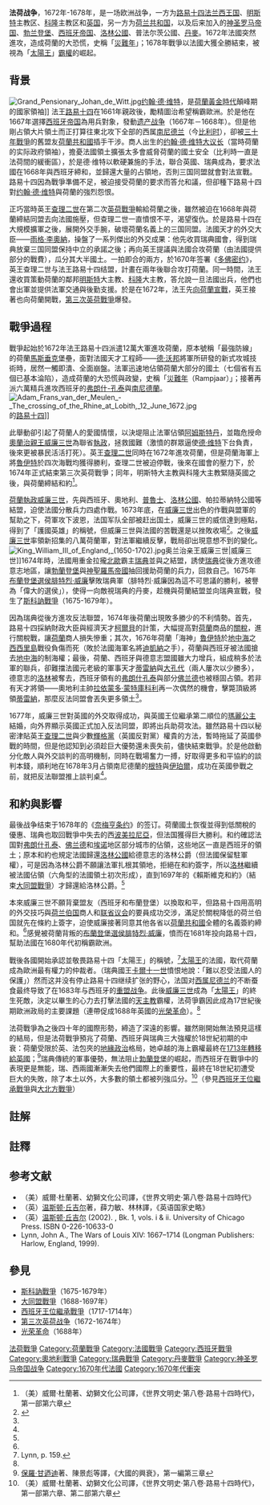 {{Infobox military conflict
|conflict=法荷戰爭
|partof=
|image=[[File:1672_Dutch_War.jpg|260px]]
|caption=1672年法軍入侵荷蘭
|date=1672年–1678年
|place=[[荷蘭|荷蘭]]、[[英格蘭|英格蘭]]、[[南尼德蘭|南尼德蘭]]、[[亞爾薩斯|亞爾薩斯]]、[[萊茵蘭|萊茵蘭]]、[[勃蘭登堡|勃蘭登堡]]、[[西西里島|西西里島]]、[[法蘭西|法蘭西]]、[[北美|北美]]、[[西印度群島|西印度群島]]
|casus=法、英兩國秘密結盟以打擊正崛起成為海上強權的[[荷蘭共和國|荷蘭共和國]]
|territory =
* 西班牙將[[弗朗什-孔泰|弗朗什-孔泰]]、[[伊珀爾|伊珀爾]]、[[莫伯日|莫伯日]]、[[勒卡托康布雷西|勒卡托康布雷西]]、[[瓦朗謝訥|瓦朗謝訥]]、[[聖奧梅爾|聖奧梅爾]]和[[卡塞勒|卡塞勒]]割讓給法國
* 法國佔領[[沙勒羅瓦|沙勒羅瓦]]、[[菲利普斯堡_(巴登-符騰堡邦)|菲利普斯堡]]、[[洛林公國|洛林]]、[[弗萊堡|弗萊堡]]和[[凱爾_(德國)|凱爾]]
|result=法國勝利，正式成為歐洲霸主
|combatant1={{flag|Kingdom of France}}<br>{{flagicon image|Flag of the Prince-Bishopric of Münster.svg}} [[明斯特|明斯特]]<small>(1672-1673)</small><br>{{flagicon image|Black St George's Cross.svg}} [[科隆選侯國|科隆]]<small>(1672-1673)</small><br>{{ENG}}<small>(1672-1674)</small>
|combatant2={{flag|Dutch Republic}}<br>{{flag|Holy Roman Empire}}<small>(1673年起)</small><br>{{Flag|Spanish Empire|1506}}<small>(1673年起)</small><br>{{flag|Denmark–Norway}}<small>（1674年起）</small><br>{{flagicon|Lorraine}} [[洛林公国|洛林公国]]<small>(1673年起)</small><br>[[Image:Wappen_Mark_Brandenburg.png|20px]] [[布蘭登堡－普魯士|勃蘭登堡普魯士]]<small>(1673年起)</small><br>{{ENG}}<small>(1678年)</small>
| commander1        = {{plainlist|
*{{flagicon|Kingdom of France}} '''[[路易十四|路易十四]]'''
*{{flagicon|Kingdom of France}} [[蒂雷納子爵|蒂雷納子爵]]{{KIA}}
*{{flagicon|Kingdom of France}} [[路易二世·德·波旁_(孔代亲王)|大孔代亲王]]
*{{flagicon|Kingdom of France}} [[弗朗索瓦·亨利·德·蒙莫朗西-布特维尔_(卢森堡公爵)|卢森堡公爵]]
*{{flagicon|Kingdom of France}} [[弗朗索瓦·德·克雷基|克雷基侯爵]]
*{{flagicon|Kingdom of France}} [[亞伯拉罕·迪凱納|亞伯拉罕·迪凱納]]
*{{flagicon|Kingdom of France}} [[第一代紹姆貝格公爵弗雷德里希·紹姆貝格|紹姆貝格公爵]]
*{{flagicon|Kingdom of France}} [[圖爾維爾|安內·德·圖爾維爾]]
*{{flagicon|Kingdom of France}} {{link-en|讓二世·德斯特雷|Jean II d'Estrées|讓·德斯特雷}}
*{{flagicon|Kingdom of England}} [[查理二世_(英格蘭)|查理二世]]
*{{flagicon|Kingdom of England}} [[詹姆斯二世_(英格蘭)|約克公爵]]}}
| commander2        = {{plainlist|
*{{flagdeco|Dutch Republic}} '''[[威廉三世_(英格蘭)|奧蘭治親王威廉]]'''
*{{flagicon|Dutch Republic}} [[米希爾·德·魯伊特|米希爾·德·魯伊特]]{{KIA}}
*{{flagicon|Dutch Republic}} {{link-en|卡爾·馮·拉本豪普|Carl von Rabenhaupt}}
*{{flagdeco|Holy Roman Empire}} [[拉依蒙多·蒙特庫科利|蒙特庫科利公爵]]
*[[Image:Wappen_Mark_Brandenburg.png|20px]] [[腓特烈·威廉_(布蘭登堡)|腓特烈·威廉]]
*{{flagicon|Lorraine}} [[查理四世_(洛林)|查理四世]]
*{{flagicon|Lorraine}} [[查理五世_(洛林)|查理五世]]
*{{flagdeco|Spain|1506}} {{link-en|卡洛斯·德·阿拉貢，比亞埃莫薩公爵|Carlos de Aragón de Gurrea, 9th Duke of Villahermosa|比亞埃莫薩公爵}}
*{{flagdeco|Spain|1506}} {{link-en|弗朗西斯科·德·圖塔維拉·德爾·圖弗|Francisco de Tutavilla y del Rufo, Duque de San Germán|聖日爾曼公爵}}
*{{flagicon|Denmark}} [[克里斯蒂安五世|克里斯蒂安五世]]}}
| strength1         = {{flagdeco|Kingdom of France}} '''253,000人'''<small>(高峰){{sfn|Clodfelter|1992|p=47}}</small>
| strength2         = '''約270,000人'''(年平均)
----{{flagicon|Dutch Republic}} 80,000人<small>(年平均)</small><br> {{flagdeco|Holy Roman Empire}} 132,350人<small>(年平均){{Sfn|Wilson|2016|page=461}}</small>{{notetag|66,510名帝國士兵，65,840名哈布斯堡君主國士兵{{Sfn|Wilson|2016|page=461}}}} <br> {{flagdeco|Spain|1506}} 25,000人<small>(年平均)</small><br> [[Image:Wappen_Mark_Brandenburg.png|20px]] 30,000人<small>(高峰){{sfn|Clodfelter|1992|p=47}}</small>
| casualties1       = 
| casualties2       =
| casualties3       = 342,000名士兵死亡{{sfn|Levy|1983|p=90}}
| notes             = 
| campaignbox       = {{Campaignbox Dutch War}}{{Campaignbox 法西戰爭}}{{Campaignbox 英法戰爭}}
}}

'''法荷战争'''，1672年-1678年，是一场欧洲战争，一方为[[路易十四|路易十四]][[法兰西王国|法兰西王国]]、[[明斯特|明斯特]]主教区、[[科隆|科隆]]主教区和[[英国|英国]]，另一方为[[荷兰共和国|荷兰共和国]]，以及后来加入的[[神圣罗马帝国|神圣罗马帝国]]、[[勃兰登堡|勃兰登堡]]、[[西班牙帝国|西班牙帝国]]、[[洛林公國|洛林公國]]、普法尔茨公國、[[丹麥|丹麥]]。1672年法國突然進攻，造成荷蘭的大恐慌，史稱「[[災難年|災難年]]」；1678年戰爭以法國大獲全勝結束，被視為「[[路易十四|太陽王]]」[[霸權|霸權]]的崛起。

== 背景 ==
{{main|遗产战争}}
[[Image:Grand_Pensionary_Johan_de_Witt.jpg|thumb]][[约翰·德·维特|约翰·德·维特]]，是[[荷蘭黃金時代|荷蘭黃金時代]]顛峰期的國家領袖]]
{{See also|英荷戰爭|查理二世 (英格兰)|奥兰治亲王威廉三世}}
法王[[路易十四|路易十四]]在1661年親政後，勵精圖治希望稱霸歐洲。於是他在1667年選擇[[西班牙帝国|西班牙帝国]]為用兵對象，發動[[遗产战争|遗产战争]]（1667年－1668年）。但是他剛占領大片領土而正打算往東北攻下全部的西属[[南尼德兰|南尼德兰]]（今[[比利时|比利时]]），卻被[[三十年戰爭|三十年戰爭]]的舊盟友[[荷蘭共和國|荷蘭共和國]]插手干涉。商人出生的[[约翰·德·维特|约翰·德·维特]][[大议长|大议长]]（當時荷蘭的实际政府領袖），擔憂法國領土擴張太多會威脅荷蘭的國土安全（比利時一直是法荷間的緩衝區），於是德·维特以軟硬兼施的手法，聯合英國、瑞典成為{{link-en|1668年三国同盟|Triple Alliance(1668)}}，要求法國在1668年與西班牙締和，並歸還大量的占領地，否則三国同盟就會對法宣戰。路易十四因為戰爭準備不足，被迫接受荷蘭的要求而答允和議，但卻種下路易十四對[[约翰·德·维特|约翰·德·维特]]與荷蘭的強烈怨恨。

正巧當時英王[[查理二世_(英國)|查理二世]]在第二次[[英荷戰爭|英荷戰爭]]輸給荷蘭之後，雖然被迫在1668年與荷蘭締結同盟去向法國施壓，但查理二世一直憤恨不平，渴望復仇。於是路易十四在大規模擴軍之後，展開外交手腕，破壞荷蘭名義上的三国同盟。法國天才的外交大臣——[[雨格·李奧納|雨格·李奧納]]，操盤了一系列傑出的外交成果：他先收買瑞典國會，得到瑞典放棄三国同盟保持中立的承諾之後；再向英王提議與法國合攻荷蘭（由法國提供部分的戰費），瓜分其大半國土。一拍即合的兩方，於1670年签署《[[多佛密约|多佛密约]]》，英王查理二世与法王路易十四结盟，計畫在兩年後聯合攻打荷蘭。同一時間，法王還收買策動荷蘭的鄰邦[[明斯特|明斯特]]大主教、[[科隆|科隆]]大主教，答允說一旦法國出兵，他們也會出軍並提供法軍交通與後勤支援。於是在1672年，法王先[[法荷戰爭|向荷蘭宣戰]]，英王接著也向荷蘭開戰，[[第三次英荷戰爭|第三次英荷戰爭]]爆發。

== 戰爭過程 ==
{{main|災難年}}
戰爭起始於1672年法王路易十四派遣12萬大軍進攻荷蘭，原本號稱「最強防線」的荷蘭[[馬斯垂克圍城戰_(1673年)|馬斯垂克]]堡壘，面對法國天才工程師——[[塞巴斯蒂安·勒普雷斯特雷·德·沃邦|德·沃邦]]將軍所研發的新式攻城技術時，居然一觸即潰、全面崩盤。法軍迅速地佔領荷蘭大部分的國土（七個省有五個已基本淪陷），造成荷蘭的大恐慌與政變，史稱「[[災難年|災難年]]（Rampjaar）」；接著再派六萬精兵進攻西班牙的[[弗朗什-孔泰|弗朗什-孔泰]]與[[南尼德蘭|南尼德蘭]]。
[[File:Adam_Frans_van_der_Meulen_-_The_crossing_of_the_Rhine_at_Lobith,_12_June_1672.jpg|thumb]]的[[路易十四|路易十四]]]]

此舉動卻引起了荷蘭人的愛國情懷，以決堤阻止法軍佔領[[阿姆斯特丹|阿姆斯特丹]]，並臨危授命[[荷蘭君主列表|奧蘭治親王]][[奥兰治亲王威廉三世|威廉三世]]為聯省[[荷蘭省督|執政]]，拯救國難（激憤的群眾逼使[[德·维特|德·维特]]下台負責，後來更被暴民活活打死）。英王[[查理二世_(英格兰)|查理二世]]同時在1672年進攻荷蘭，但是荷蘭海軍上將[[魯伊特|魯伊特]]於四次海戰均獲得勝利，查理二世被迫停戰，後來在國會的壓力下，於1674年正式結束第三次英荷戰爭；同年，明斯特大主教與科隆大主教緊隨英國之後，與荷蘭締結和約<ref name="#1">（美）威爾·杜蘭著、幼獅文化公司譯，《世界文明史‧第八卷‧路易十四時代》，第一部第六章</ref>。

[[荷兰省督|荷蘭執政]][[奥兰治亲王威廉三世|威廉三世]]，先與西班牙、奧地利、[[普魯士|普魯士]]、[[洛林公國|洛林公國]]、帕拉蒂納特公國等結盟，迫使法國分散兵力四處作戰。1673年底，在[[奥兰治亲王威廉三世|威廉三世]]出色的作戰與盟軍的幫助之下，荷軍攻下波恩，法国军队全部被赶出国土，威廉三世的威信達到極點，得到了「護國英雄」的稱號，但威廉三世與法國的苦戰還是以挫敗收場<ref name="occupy">{{Cite web|title=Dutch troops under Willem III occupy Bonn|url=http://www.brainyhistory.com/years/1673.html|access-date=2013-11-25|archive-url=https://web.archive.org/web/20200806003218/https://www.brainyhistory.com/years/1673.html|archive-date=2020-08-06|dead-url=no}}</ref>。之後[[奥兰治亲王威廉三世|威廉三世]]率領新招集的八萬荷蘭軍，對法軍繼續反擊，戰局卻出現意想不到的變化。
[[File:King_William_III_of_England,_(1650-1702).jpg|thumb]]奥兰治亲王威廉三世|威廉三世]]1674年時，法國用重金拉攏[[北歐|北歐]]霸主[[瑞典|瑞典]]並與之結盟，誘使[[瑞典|瑞典]]從後方進攻德意志地區，讓[[勃蘭登堡|勃蘭登堡]]與[[神聖羅馬帝國|神聖羅馬帝國]]抽回援助荷蘭的兵力，回救自己。1675年[[勃兰登堡选帝侯|布蘭登堡選侯]][[腓特烈·威廉_(勃蘭登堡)|腓特烈·威廉]]擊敗瑞典軍（腓特烈·威廉因為這不可思議的勝利，被譽為「偉大的選侯」），使得一向敵視瑞典的丹麥，趁機與荷蘭結盟並向瑞典宣戰，發生了[[斯科訥戰爭|斯科訥戰爭]]（1675-1679年）。

因為瑞典從後方進攻反法聯盟，1674年後荷蘭出現敗多勝少的不利情勢。首先，路易十四採納財政大臣與經濟天才[[讓-巴普蒂斯特·柯爾貝爾|柯爾貝]]的計策，大幅提高對[[荷蘭|荷蘭]]商品的[[關稅|關稅]]，進行關稅戰，讓[[荷蘭|荷蘭]]商人損失慘重；其次，1676年荷蘭「海神」[[魯伊特|魯伊特]]於[[地中海|地中海]]之[[西西里島|西西里島]]戰役負傷而死（敗於法國海軍名將[[迪凱納|迪凱納]]之手），荷蘭與西班牙被法國搶去[[地中海|地中海]]的制海權；最後，荷蘭、西班牙與德意志盟國雖大力增兵，組成稍多於法軍的聯兵，卻難擋法國元老級的軍事天才[[蒂雷纳子爵|蒂雷納]]與[[路易二世·德·波旁_(孔代亲王)|大孔代]]（兩人屢次以少勝多），德意志的[[洛林|洛林]]被奪去，西班牙領有的[[弗朗什孔泰|弗朗什孔泰]]與部分[[佛兰德|佛兰德]]也被穩固占領。若非有天才將領——奧地利主帥[[拉依蒙多·蒙特庫科利|拉依蒙多·蒙特庫科利]]再一次偶然的機會，擊斃頂級將領[[蒂雷納|蒂雷納]]，那麼反法同盟會丟失更多領土<ref name="#1"/>。

1677年，威廉三世對英國的外交取得成功，與英國王位繼承第二順位的[[玛丽二世_(英格兰)|瑪麗公主]]結婚，向外界顯示英國正式加入反法同盟，即將出兵助荷攻法。雖然路易十四以秘密津貼英王[[查理二世_(英國)|查理二世]]與少數[[輝格黨_(英國)|輝格黨]]（英國反對黨）權貴的方法，暫時拖延了英國參戰的時間，但是他認知到必須趁巨大優勢還未喪失前，儘快結束戰爭。於是他啟動分化敵人與外交談判的高明機制，同時在戰場奮力一搏，好取得更多和平協約的談判本錢，順利地在1678年3月占領南尼德蘭的[[根特|根特]]與[[伊珀尔|伊珀爾]]，成功在英國參戰之前，就把反法聯盟推上談判桌<ref name="#1"/>。

== 和約與影響 ==
最後战争结束于1678年的《[[奈梅亨条约|奈梅亨条约]]》的签订。荷蘭國土恢復並得到低關稅的優惠、瑞典也取回戰爭中失去的西[[波美拉尼亞|波美拉尼亞]]，但法国獲得巨大勝利。和约確認法国對[[弗朗什孔泰|弗朗什孔泰]]、[[佛兰德|佛兰德]]和[[埃诺省|埃诺]]地区部分城市的佔領，这些地区一直是西班牙的領土；原本和約也規定法國歸還[[洛林公國|洛林公國]]給德意志的洛林公爵（但法國保留駐軍權），可是因為洛林公爵不願讓法軍扎根其領地，拒絕在和約簽字，所以[[洛林|洛林]]繼續被法國佔領（六角型的法國領土初次形成），直到1697年的《賴斯維克和約》（結束[[大同盟戰爭|大同盟戰爭]]）才歸還給洛林公爵。<ref name="#1"/>

本來威廉三世不願背棄盟友（西班牙和布蘭登堡）以換取和平，但路易十四用高明的外交技巧與[[荷兰伯国|荷兰伯国]]商人和[[荷蘭國會|联省议会]]的要員成功交涉，滿足於關稅降低的荷兰伯国就先在條約上簽字，迫使威廉接著同意其他各省以[[荷蘭共和國|荷蘭共和國]]全體的名義簽約締和。<ref name="#1"/>感覺被荷蘭背叛的[[勃兰登堡选帝侯|布蘭登堡選侯]][[腓特烈·威廉_(勃蘭登堡)|腓特烈·威廉]]，憤而在1681年投向路易十四，幫助法國在1680年代初稱霸歐洲。

戰後各國開始承認並敬畏路易十四「太陽王」的稱號，<ref>Lynn, p. 159.</ref>[[太陽王|太陽王]]的法國，取代荷蘭成為歐洲最有權力的仲裁者。（瑞典國王[[卡爾十一世|卡爾十一世]]憤恨地說：「難以忍受法國人的保護」）然而这并没有停止路易十四继续扩张的野心，法国对[[西屬尼德蘭|西属尼德兰]]的不断蚕食最终导致了在1683年与西班牙的[[重盟战争|重盟战争]]。此後[[奥兰治亲王威廉三世|威廉三世]]成為「[[太陽王|太陽王]]」的終生死敵，決定以畢生的心力去打擊法國的[[天主教|天主教]]霸權，法荷爭霸因此成為17世紀後期歐洲政局的主要課題（連帶促成1688年英國的[[光榮革命|光榮革命]]）。<ref name="#1"/>

法荷戰爭為之後四十年的國際形勢，締造了深遠的影響。雖然剛開始無法預見這樣的結局，但是法荷戰爭預兆了荷蘭、西班牙與瑞典三大強權於18世紀初期的中衰：荷蘭受限於英、法包夾的[[地緣政治|地緣政治]]格局，她卓越的海上霸權最終在[[烏得勒支和約|1713年轉移給英國]]；<ref>[[保羅·甘迺迪|保羅·甘迺迪]]著、陳景彪等譯，《大國的興衰》，第一編第三章</ref>瑞典傳統的軍事優勢，無法阻止[[勃蘭登堡|勃蘭登堡]]的崛起，而西班牙在戰爭中的表現更是無能，瑞、西兩國漸漸失去他們國際上的重要性，最終在18世紀初遭受巨大的失敗，除了本土以外，大多數的領土都被列強瓜分。<ref>（美）威爾·杜蘭著、幼獅文化公司譯，《世界文明史‧第八卷‧路易十四時代》，第一部第六章、第二部第六章</ref>（參見[[西班牙王位繼承戰爭|西班牙王位繼承戰爭]]與[[大北方戰爭|大北方戰爭]]）
== 註解 ==
{{notefoot}}
==註釋==
{{reflist}}
== 参考文献 ==
*（美）威爾·杜蘭著、幼獅文化公司譯，《世界文明史‧第八卷‧路易十四時代》
*（英）[[温斯顿·丘吉尔|温斯顿·丘吉尔]]著，薛力敏、林林譯，《英语国家史略》
*（英）[[温斯顿·丘吉尔|温斯顿·丘吉尔]] (2002). {{tsl|en|Marlborough: His Life and Times|馬爾博羅和他的時代}}, Bk. 1, vols. i & ii. University of Chicago Press. ISBN 0-226-10633-0
* Lynn, John A., The Wars of Louis XIV: 1667–1714 (Longman Publishers: Harlow, England, 1999).

== 參見 ==
*[[斯科訥戰爭|斯科訥戰爭]]（1675-1679年）
*[[大同盟戰爭|大同盟戰爭]]（1688-1697年）
*[[西班牙王位繼承戰爭|西班牙王位繼承戰爭]]（1717-1714年）
*[[第三次英荷战争|第三次英荷战争]]（1672-1674年）
*[[光荣革命|光荣革命]]（1688年）

{{荷兰主题}}
[[Category:法荷戰爭|]]
[[Category:荷蘭戰爭|Category:荷蘭戰爭]]
[[Category:法國戰爭|Category:法國戰爭]]
[[Category:西班牙戰爭|Category:西班牙戰爭]]
[[Category:奧地利戰爭|Category:奧地利戰爭]]
[[Category:瑞典戰爭|Category:瑞典戰爭]]
[[Category:丹麥戰爭|Category:丹麥戰爭]]
[[Category:神圣罗马帝国战争|Category:神圣罗马帝国战争]]
[[Category:1670年代法國|Category:1670年代法國]]
[[Category:1670年代衝突|Category:1670年代衝突]]